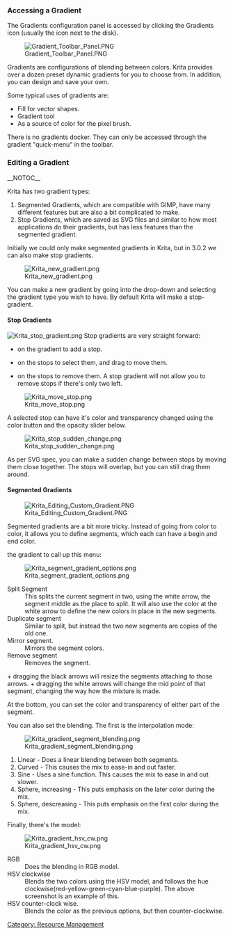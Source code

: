 ===Accessing a Gradient===
The Gradients configuration panel is accessed by clicking the Gradients icon (usually the icon next to the disk).  

[[File:Gradient Toolbar Panel.PNG]]

Gradients are configurations of blending between colors.  Krita provides over a dozen preset dynamic gradients for you to choose from.  In addition, you can design and save your own.

Some typical uses of gradients are:

*Fill for vector shapes.
*Gradient tool
*As a source of color for the pixel brush.

There is no gradients docker. They can only be accessed through the gradient "quick-menu" in the toolbar.

===Editing a Gradient===
__NOTOC__

Krita has two gradient types:

# Segmented Gradients, which are compatible with GIMP, have many different features but are also a bit complicated to make.
# Stop Gradients, which are saved as SVG files and similar to how most applications do their gradients, but has less features than the segmented gradient.

Initially we could only make segmented gradients in Krita, but in 3.0.2 we can also make stop gradients.

[[File:Krita new gradient.png|center]]

You can make a new gradient by going into the drop-down and selecting the gradient type you wish to have. By default Krita will make a stop-gradient.

==== Stop Gradients ====
[[File:Krita stop gradient.png|center]]
Stop gradients are very straight forward:

* {{MouseButton|left}} on the gradient to add a stop.
* {{MouseButton|left}} on the stops to select them, and drag to move them.
* {{MouseButton|right}} on the stops to remove them. A stop gradient will not allow you to remove stops if there's only two left.

[[File:Krita move stop.png|center]]

A selected stop can have it's color and transparency changed using the color button and the opacity slider below.

[[File:Krita stop sudden change.png|center]]

As per SVG spec, you can make a sudden change between stops by moving them close together. The stops will overlap, but you can still drag them around.

==== Segmented Gradients ====

[[File:Krita Editing Custom Gradient.PNG]]

Segmented gradients are a bit more tricky. Instead of going from color to color, it allows you to define segments, which each can have a begin and end color.

{{MouseButton|right}} the gradient to call up this menu:

[[File:Krita segment gradient options.png|center]]

;Split Segment
:This splits the current segment in two, using the white arrow, the segment middle as the place to split. It will also use the color at the white arrow to define the new colors in place in the new segments.
;Duplicate segment
:Similar to split, but instead the two new segments are copies of the old one.
;Mirror segment.
:Mirrors the segment colors.
;Remove segment
:Removes the segment.

{{MouseButton|left}} + dragging the black arrows will resize the segments attaching to those arrows. {{MouseButton|left}} + dragging the white arrows will change the mid point of that segment, changing the way how the mixture is made.

At the bottom, you can set the color and transparency of either part of the segment.

You can also set the blending. The first is the interpolation mode:

[[File:Krita gradient segment blending.png|center]]

# Linear - Does a linear blending between both segments.
# Curved - This causes the mix to ease-in and out faster. 
# Sine - Uses a sine function. This causes the mix to ease in and out slower.
# Sphere, increasing - This puts emphasis on the later color during the mix.
# Sphere, descreasing - This puts emphasis on the first color during the mix.

Finally, there's the model:

[[File:Krita gradient hsv cw.png|center]]

; RGB
: Does the blending in RGB model.
; HSV clockwise
: Blends the two colors using the HSV model, and follows the hue clockwise(red-yellow-green-cyan-blue-purple). The above screenshot is an example of this.
; HSV counter-clock wise.
: Blends the color as the previous options, but then counter-clockwise.

[[Category: Resource Management]]
